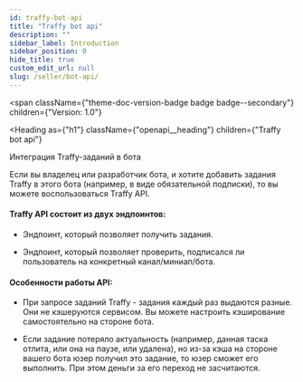 ```yaml
---
id: traffy-bot-api
title: "Traffy bot api"
description: ""
sidebar_label: Introduction
sidebar_position: 0
hide_title: true
custom_edit_url: null
slug: /seller/bot-api/
---
```



<span
  className={"theme-doc-version-badge badge badge--secondary"}
  children={"Version: 1.0"}
>
</span>

<Heading
  as={"h1"}
  className={"openapi__heading"}
  children={"Traffy bot api"}
>
Интеграция Traffy-заданий в бота
</Heading>

Если вы владелец или разработчик бота, и хотите добавить задания Traffy в этого бота (например, в виде обязательной подписки), то вы можете воспользоваться Traffy API.

#### Traffy API состоит из двух эндпоинтов:

- Эндпоинт, который позволяет получить задания.

- Эндпоинт, который позволяет проверить, подписался ли пользователь на конкретный канал/миниап/бота.

#### Особенности работы API:

- При запросе заданий Traffy - задания каждый раз выдаются разные. Они не кэшеруются сервисом. Вы можете настроить кэширование самостоятельно на стороне бота.

- Если задание потеряло актуальность (например, данная таска отлита, или она на паузе, или удалена), но из-за кэша на стороне вашего бота юзер получил это задание, то юзер сможет его выполнить. При этом деньги за его переход не засчитаются.






      